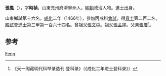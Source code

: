 {{Otheruses|other=名为张凤的其他人物|张凤}}
{{Otheruses|other=名为张时祯的其他人物|张时祯}}

'''張鳳'''（{{bd|1430年||？}}），字'''時禎'''，山東兖州府濟寧州人，[[明朝|明朝]]政治人物。進士出身。

山東鄉試第十六名。[[成化|成化]]二年（1466年），參加丙戌科[[會試|會試]]，得[[貢士|貢士]]第二百二名。[[殿試|殿試]]登[[進士|進士]]第三甲第一百六十四名。曾祖父[[張文中|張文中]]。祖父[[張孟祥|張孟祥]]。父亲[[張廣|張廣]]<ref>《天一阁藏明代科举录选刊·登科录》（《成化二年进士登科录》）</ref>。

==参考==
{{reflist}}

{{成化二年丙戌科殿試金榜}}

{{Authority control}}
{{DEFAULTSORT:Zhang张}}
[[Category:张姓|Feng]]

{{明朝人物小作品}}
